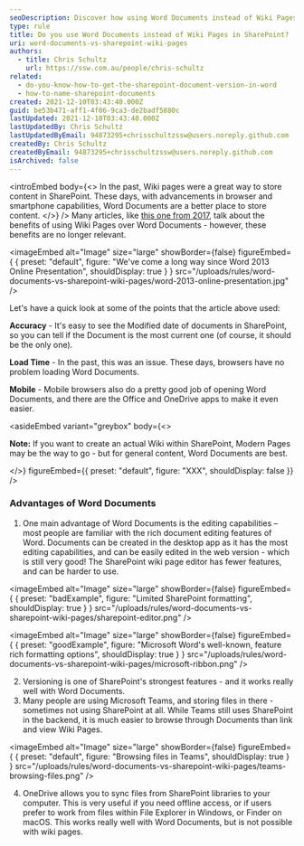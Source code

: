 ```yaml
---
seoDescription: Discover how using Word Documents instead of Wiki Pages can improve your SharePoint experience. Enhance editing capabilities, leverage versioning features and sync files with OneDrive for a more efficient workflow.
type: rule
title: Do you use Word Documents instead of Wiki Pages in SharePoint?
uri: word-documents-vs-sharepoint-wiki-pages
authors:
  - title: Chris Schultz
    url: https://ssw.com.au/people/chris-schultz
related:
  - do-you-know-how-to-get-the-sharepoint-document-version-in-word
  - how-to-name-sharepoint-documents
created: 2021-12-10T03:43:40.000Z
guid: be53b471-aff1-4f06-9ca3-de2badf5880c
lastUpdated: 2021-12-10T03:43:40.000Z
lastUpdatedBy: Chris Schultz
lastUpdatedByEmail: 94873295+chrisschultzssw@users.noreply.github.com
createdBy: Chris Schultz
createdByEmail: 94873295+chrisschultzssw@users.noreply.github.com
isArchived: false
---
```


<introEmbed
  body={<>
In the past, Wiki pages were a great way to store content in SharePoint. These days, with advancements in browser and smartphone capabilities, Word Documents are a better place to store content.
  </>}
/>
Many articles, like [this one from 2017](https://www.sharepointagency.co.nz/consulting/item/348-wiki-pages-are-better-than-word-documents-for-your-intranet.html), talk about the benefits of using Wiki Pages over Word Documents - however, these benefits are no longer relevant.


<imageEmbed
  alt="Image"
  size="large"
  showBorder={false}
  figureEmbed={ {
    preset: "default",
    figure: "We've come a long way since Word 2013 Online Presentation",
    shouldDisplay: true
  } }
  src="/uploads/rules/word-documents-vs-sharepoint-wiki-pages/word-2013-online-presentation.jpg"
/>


Let's have a quick look at some of the points that the article above used:

**Accuracy** - It's easy to see the Modified date of documents in SharePoint, so you can tell if the Document is the most current one (of course, it should be the only one).

**Load Time** - In the past, this was an issue. These days, browsers have no problem loading Word Documents.

**Mobile** - Mobile browsers also do a pretty good job of opening Word Documents, and there are the Office and OneDrive apps to make it even easier.


<asideEmbed
  variant="greybox"
  body={<>
    
**Note:** If you want to create an actual Wiki within SharePoint, Modern Pages may be the way to go - but for general content, Word Documents are best.

  </>}
  figureEmbed={{
    preset: "default",
    figure: "XXX",
    shouldDisplay: false
  }}
/>


### Advantages of Word Documents

1. One main advantage of Word Documents is the editing capabilities – most people are familiar with the rich document editing features of Word. Documents can be created in the desktop app as it has the most editing capabilities, and can be easily edited in the web version - which is still very good! The SharePoint wiki page editor has fewer features, and can be harder to use.

<imageEmbed
  alt="Image"
  size="large"
  showBorder={false}
  figureEmbed={ {
    preset: "badExample",
    figure: "Limited SharePoint formatting",
    shouldDisplay: true
  } }
  src="/uploads/rules/word-documents-vs-sharepoint-wiki-pages/sharepoint-editor.png"
/>


<imageEmbed
  alt="Image"
  size="large"
  showBorder={false}
  figureEmbed={ {
    preset: "goodExample",
    figure: "Microsoft Word's well-known, feature rich formatting options",
    shouldDisplay: true
  } }
  src="/uploads/rules/word-documents-vs-sharepoint-wiki-pages/microsoft-ribbon.png"
/>


2. Versioning is one of SharePoint's strongest features - and it works really well with Word Documents.
3. Many people are using Microsoft Teams, and storing files in there - sometimes not using SharePoint at all. While Teams still uses SharePoint in the backend, it is much easier to browse through Documents than link and view Wiki Pages.


<imageEmbed
  alt="Image"
  size="large"
  showBorder={false}
  figureEmbed={ {
    preset: "default",
    figure: "Browsing files in Teams",
    shouldDisplay: true
  } }
  src="/uploads/rules/word-documents-vs-sharepoint-wiki-pages/teams-browsing-files.png"
/>


4. OneDrive allows you to sync files from SharePoint libraries to your computer. This is very useful if you need offline access, or if users prefer to work from files within File Explorer in Windows, or Finder on macOS. This works really well with Word Documents, but is not possible with wiki pages.
